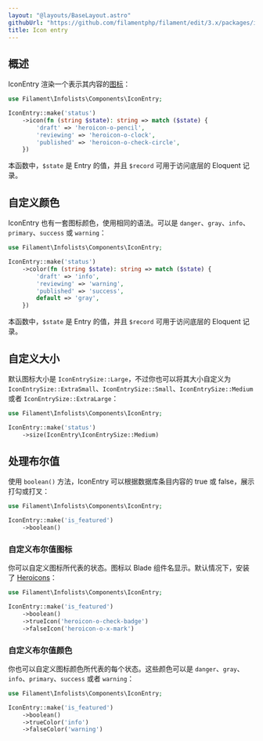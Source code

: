 ```yaml
---
layout: "@layouts/BaseLayout.astro"
githubUrl: "https://github.com/filamentphp/filament/edit/3.x/packages/infolists/docs/03-entries/03-icon.md"
title: Icon entry
---
```


## 概述

IconEntry 渲染一个表示其内容的[图标](https://blade-ui-kit.com/blade-icons?set=1#search)：

```php
use Filament\Infolists\Components\IconEntry;

IconEntry::make('status')
    ->icon(fn (string $state): string => match ($state) {
        'draft' => 'heroicon-o-pencil',
        'reviewing' => 'heroicon-o-clock',
        'published' => 'heroicon-o-check-circle',
    })
```

本函数中，`$state` 是 Entry 的值，并且 `$record` 可用于访问底层的 Eloquent 记录。

<AutoScreenshot name="infolists/entries/icon/simple" alt="Icon entry" version="3.x" />

## 自定义颜色

IconEntry 也有一套图标颜色，使用相同的语法。可以是 `danger`、`gray`、`info`、`primary`、`success` 或 `warning`：

```php
use Filament\Infolists\Components\IconEntry;

IconEntry::make('status')
    ->color(fn (string $state): string => match ($state) {
        'draft' => 'info',
        'reviewing' => 'warning',
        'published' => 'success',
        default => 'gray',
    })
```

本函数中，`$state` 是 Entry 的值，并且 `$record` 可用于访问底层的 Eloquent 记录。

<AutoScreenshot name="infolists/entries/icon/color" alt="Icon entry with color" version="3.x" />

## 自定义大小

默认图标大小是 `IconEntrySize::Large`，不过你也可以将其大小自定义为 `IconEntrySize::ExtraSmall`、`IconEntrySize::Small`、`IconEntrySize::Medium` 或者 `IconEntrySize::ExtraLarge`：

```php
use Filament\Infolists\Components\IconEntry;

IconEntry::make('status')
    ->size(IconEntry\IconEntrySize::Medium)
```

<AutoScreenshot name="infolists/entries/icon/medium" alt="Medium-sized icon entry" version="3.x" />

## 处理布尔值

使用 `boolean()` 方法，IconEntry 可以根据数据库条目内容的 true 或 false，展示打勾或打叉：

```php
use Filament\Infolists\Components\IconEntry;

IconEntry::make('is_featured')
    ->boolean()
```

<AutoScreenshot name="infolists/entries/icon/boolean" alt="Icon entry to display a boolean" version="3.x" />

### 自定义布尔值图标

你可以自定义图标所代表的状态。图标以 Blade 组件名显示。默认情况下，安装了 [Heroicons](https://heroicons.com)：

```php
use Filament\Infolists\Components\IconEntry;

IconEntry::make('is_featured')
    ->boolean()
    ->trueIcon('heroicon-o-check-badge')
    ->falseIcon('heroicon-o-x-mark')
```

<AutoScreenshot name="infolists/entries/icon/boolean-icon" alt="Icon entry to display a boolean with custom icons" version="3.x" />

### 自定义布尔值颜色

你也可以自定义图标颜色所代表的每个状态。这些颜色可以是 `danger`、`gray`、`info`、`primary`、`success` 或者 `warning`：

```php
use Filament\Infolists\Components\IconEntry;

IconEntry::make('is_featured')
    ->boolean()
    ->trueColor('info')
    ->falseColor('warning')
```

<AutoScreenshot name="infolists/entries/icon/boolean-color" alt="Icon entry to display a boolean with custom colors" version="3.x" />
